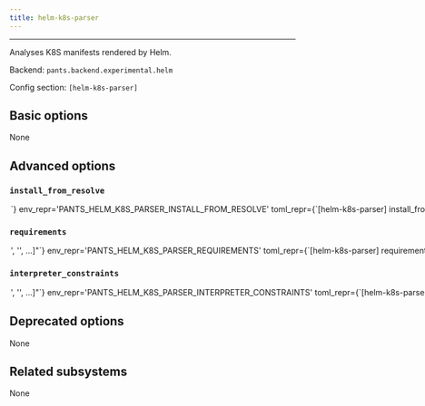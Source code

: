 ```yaml
---
title: helm-k8s-parser
---
```



---

Analyses K8S manifests rendered by Helm.

Backend: <span className="color--primary">`pants.backend.experimental.helm`</span>

Config section: <span className="color--primary">`[helm-k8s-parser]`</span>

<span className={styles.options}>

## Basic options

None

## Advanced options

### `install_from_resolve`

<Option
  cli_repr={`--helm-k8s-parser-install-from-resolve=<str>`}
  env_repr='PANTS_HELM_K8S_PARSER_INSTALL_FROM_RESOLVE'
  toml_repr={`[helm-k8s-parser]
install_from_resolve = <str>`}
  default_repr={`None`}
>

If specified, install the tool using the lockfile for this named resolve.

This resolve must be defined in `[python].resolves`, as described in https://www.pantsbuild.org/v2.18/docs/python-third-party-dependencies#user-lockfiles.

The resolve&#x27;s entire lockfile will be installed, unless specific requirements are listed via the `requirements` option, in which case only those requirements will be installed. This is useful if you don&#x27;t want to invalidate the tool&#x27;s outputs when the resolve incurs changes to unrelated requirements.

If unspecified, and the `lockfile` option is unset, the tool will be installed using the default lockfile shipped with Pants.

If unspecified, and the `lockfile` option is set, the tool will use the custom `helm-k8s-parser` &#x22;tool lockfile&#x22; generated from the `version` and `extra_requirements` options. But note that this mechanism is deprecated.

</Option>

### `requirements`

<Option
  cli_repr={`--helm-k8s-parser-requirements="['<str>', '<str>', ...]"`}
  env_repr='PANTS_HELM_K8S_PARSER_REQUIREMENTS'
  toml_repr={`[helm-k8s-parser]
requirements = [
    '<str>',
    '<str>',
    ...,
]`}
  default_repr={`[]`}
>

If `install_from_resolve` is specified, install these requirements, at the versions provided by the specified resolve&#x27;s lockfile.

Values can be pip-style requirements (e.g., `tool` or `tool==1.2.3` or `tool>=1.2.3`), or addresses of `python_requirement` targets (or targets that generate or depend on `python_requirement` targets).

The lockfile will be validated against the requirements - if a lockfile doesn&#x27;t provide the requirement (at a suitable version, if the requirement specifies version constraints) Pants will error.

If unspecified, install the entire lockfile.

</Option>

### `interpreter_constraints`

<Option
  cli_repr={`--helm-k8s-parser-interpreter-constraints="['<str>', '<str>', ...]"`}
  env_repr='PANTS_HELM_K8S_PARSER_INTERPRETER_CONSTRAINTS'
  toml_repr={`[helm-k8s-parser]
interpreter_constraints = [
    '<str>',
    '<str>',
    ...,
]`}
  default_repr={`[\n  "CPython>=3.7,<3.10"\n]`}
>

Python interpreter constraints for this tool.

</Option>

## Deprecated options

None

## Related subsystems

None

</span>
